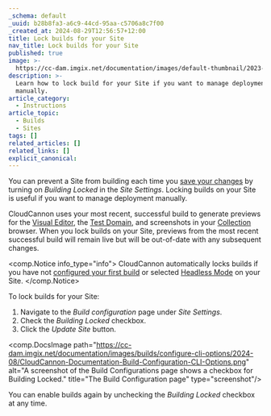 ```yaml
---
_schema: default
_uuid: b28b8fa3-a6c9-44cd-95aa-c5706a8c7f00
_created_at: 2024-08-29T12:56:57+12:00
title: Lock builds for your Site
nav_title: Lock builds for your Site
published: true
image: >-
  https://cc-dam.imgix.net/documentation/images/default-thumbnail/2023-Q4/CloudCannon-Documentation-Thumbnail.png
description: >-
  Learn how to lock build for your Site if you want to manage deployment
  manually.
article_category:
  - Instructions
article_topic:
  - Builds
  - Sites
tags: []
related_articles: []
related_links: []
explicit_canonical:
---
```

You can prevent a Site from building each time you [save your changes](/documentation/articles/save-your-changes/) by turning on *Building Locked* in the *Site Settings*. Locking builds on your Site is useful if you want to manage deployment manually.

CloudCannon uses your most recent, successful build to generate previews for the [Visual Editor](/documentation/articles/the-visual-editor/), the [Test Domain](/documentation/articles/what-is-a-testing-domain/), and screenshots in your [Collection](/documentation/articles/what-is-a-collection/) browser. When you lock builds on your Site, previews from the most recent successful build will remain live but will be out-of-date with any subsequent changes.

<comp.Notice info_type="info">
  CloudCannon automatically locks builds if you have not [configured your first build](/documentation/articles/configure-your-first-build/) or selected [Headless Mode](/documentation/articles/what-is-headless-mode/) on your Site.
</comp.Notice>

To lock builds for your Site:

1. Navigate to the *Build configuration* page under *Site Settings*.
2. Check the *Building Locked* checkbox.
3. Click the *Update Site* button.

<comp.DocsImage path="https://cc-dam.imgix.net/documentation/images/builds/configure-cli-options/2024-08/CloudCannon-Documentation-Build-Configuration-CLI-Options.png" alt="A screenshot of the Build Configurations page shows a checkbox for Building Locked." title="The Build Configuration page" type="screenshot"/>

You can enable builds again by unchecking the *Building Locked* checkbox at any time.